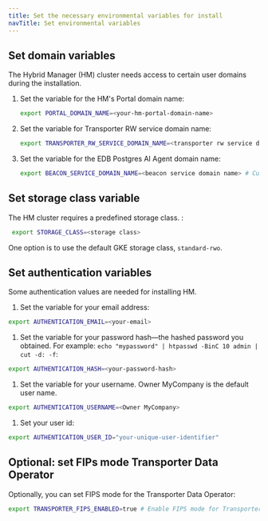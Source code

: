 ```yaml
---
title: Set the necessary environmental variables for install
navTitle: Set environmental variables
---
```


## Set domain variables

The Hybrid Manager (HM) cluster needs access to certain user domains during the installation.

1. Set the variable for the HM's Portal domain name:

    ```bash
    export PORTAL_DOMAIN_NAME=<your-hm-portal-domain-name>
    ```

1. Set the variable for Transporter RW service domain name: 

    ```bash
    export TRANSPORTER_RW_SERVICE_DOMAIN_NAME=<transporter rw service domain name> # Customer domain name for the EDB Postgres AI Platform Transporter RW Service
    ```

1. Set the variable for the EDB Postgres AI Agent domain name:

    ```bash
    export BEACON_SERVICE_DOMAIN_NAME=<beacon service domain name> # Customer domain name for the EDB Postgres AI Beacon Service
    ```

## Set storage class variable

The HM cluster requires a predefined storage class. :

```bash
 export STORAGE_CLASS=<storage class> 
```

One option is to use the default GKE storage class, `standard-rwo`.

## Set authentication variables

Some authentication values are needed for installing HM.

1. Set the variable for your email address:

```bash
export AUTHENTICATION_EMAIL=<your-email>
```

1. Set the variable for your password hash&mdash;the hashed password you obtained.
For example: `echo "mypassword" | htpasswd -BinC 10 admin | cut -d: -f`:

```bash
export AUTHENTICATION_HASH=<your-password-hash>  
```

1. Set the variable for your username.
Owner MyCompany is the default user name.

```bash
export AUTHENTICATION_USERNAME=<Owner MyCompany>
```

1. Set your user id:


```bash
export AUTHENTICATION_USER_ID="your-unique-user-identifier"
```

## Optional: set FIPs mode Transporter Data Operator

Optionally, you can set FIPS mode for the Transporter Data Operator:

```bash
export TRANSPORTER_FIPS_ENABLED=true # Enable FIPS mode for Transporter Data Operator
```
